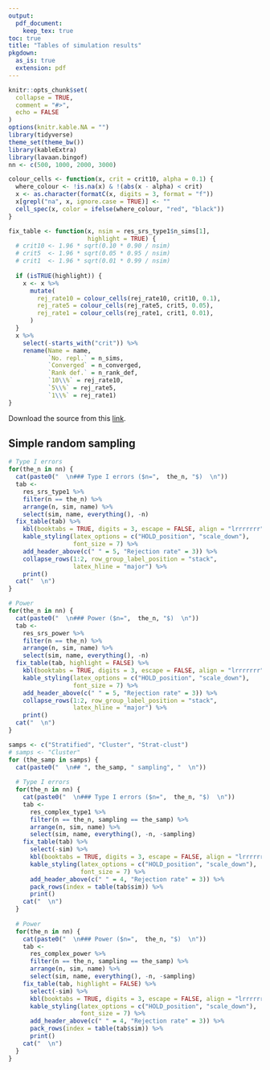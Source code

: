 ```yaml
---
output: 
  pdf_document:
    keep_tex: true
toc: true
title: "Tables of simulation results"
pkgdown:
  as_is: true
  extension: pdf
---
```


```r
knitr::opts_chunk$set(
  collapse = TRUE,
  comment = "#>",
  echo = FALSE
)
options(knitr.kable.NA = "")
library(tidyverse)
theme_set(theme_bw())
library(kableExtra)
library(lavaan.bingof)
nn <- c(500, 1000, 2000, 3000)

colour_cells <- function(x, crit = crit10, alpha = 0.1) {
  where_colour <- !is.na(x) & !(abs(x - alpha) < crit)
  x <- as.character(formatC(x, digits = 3, format = "f"))
  x[grepl("na", x, ignore.case = TRUE)] <- ""
  cell_spec(x, color = ifelse(where_colour, "red", "black"))
}

fix_table <- function(x, nsim = res_srs_type1$n_sims[1],
                      highlight = TRUE) {
  # crit10 <- 1.96 * sqrt(0.10 * 0.90 / nsim)
  # crit5  <- 1.96 * sqrt(0.05 * 0.95 / nsim)
  # crit1  <- 1.96 * sqrt(0.01 * 0.99 / nsim)
  
  if (isTRUE(highlight)) {
    x <- x %>%
      mutate(
        rej_rate10 = colour_cells(rej_rate10, crit10, 0.1),
        rej_rate5 = colour_cells(rej_rate5, crit5, 0.05),
        rej_rate1 = colour_cells(rej_rate1, crit1, 0.01),
      )
  } 
  x %>%
    select(-starts_with("crit")) %>%
    rename(Name = name,
           `No. repl.` = n_sims,
           `Converged` = n_converged,
           `Rank def.` = n_rank_def,
           `10\\%` = rej_rate10,
           `5\\%` = rej_rate5,
           `1\\%` = rej_rate1)
}
```

Download the \LaTeX source from this [link](https://raw.githubusercontent.com/haziqj/lavaan.bingof/gh-pages/articles/sim_tables.tex).

## Simple random sampling

```r
# Type I errors
for(the_n in nn) {
  cat(paste0("  \n### Type I errors ($n=",  the_n, "$)  \n"))
  tab <-
    res_srs_type1 %>% 
    filter(n == the_n) %>%
    arrange(n, sim, name) %>%
    select(sim, name, everything(), -n)
  fix_table(tab) %>%
    kbl(booktabs = TRUE, digits = 3, escape = FALSE, align = "lrrrrrrr") %>%
    kable_styling(latex_options = c("HOLD_position", "scale_down"),
                  font_size = 7) %>%
    add_header_above(c(" " = 5, "Rejection rate" = 3)) %>%
    collapse_rows(1:2, row_group_label_position = "stack", 
                  latex_hline = "major") %>%
    print()
  cat("  \n")
}

# Power 
for(the_n in nn) {
  cat(paste0("  \n### Power ($n=",  the_n, "$)  \n"))
  tab <-
    res_srs_power %>% 
    filter(n == the_n) %>%
    arrange(n, sim, name) %>%
    select(sim, name, everything(), -n)
  fix_table(tab, highlight = FALSE) %>%
    kbl(booktabs = TRUE, digits = 3, escape = FALSE, align = "lrrrrrrr") %>%
    kable_styling(latex_options = c("HOLD_position", "scale_down"),
                  font_size = 7) %>%
    add_header_above(c(" " = 5, "Rejection rate" = 3)) %>%
    collapse_rows(1:2, row_group_label_position = "stack", 
                  latex_hline = "major") %>%
    print()
  cat("  \n")
}
```

<!--Complex sampling results-->

```r
samps <- c("Stratified", "Cluster", "Strat-clust")
# samps <- "Cluster"
for (the_samp in samps) {
  cat(paste0("  \n## ", the_samp, " sampling", "  \n"))
  
  # Type I errors
  for(the_n in nn) {
    cat(paste0("  \n### Type I errors ($n=",  the_n, "$)  \n"))
    tab <- 
      res_complex_type1 %>% 
      filter(n == the_n, sampling == the_samp) %>%
      arrange(n, sim, name) %>%
      select(sim, name, everything(), -n, -sampling)
    fix_table(tab) %>%
      select(-sim) %>%
      kbl(booktabs = TRUE, digits = 3, escape = FALSE, align = "lrrrrrr") %>%
      kable_styling(latex_options = c("HOLD_position", "scale_down"),
                    font_size = 7) %>%
      add_header_above(c(" " = 4, "Rejection rate" = 3)) %>%
      pack_rows(index = table(tab$sim)) %>%
      print()
    cat("  \n")
  }
  
  # Power 
  for(the_n in nn) {
    cat(paste0("  \n### Power ($n=",  the_n, "$)  \n"))
    tab <- 
      res_complex_power %>% 
      filter(n == the_n, sampling == the_samp) %>%
      arrange(n, sim, name) %>%
      select(sim, name, everything(), -n, -sampling)
    fix_table(tab, highlight = FALSE) %>%
      select(-sim) %>%
      kbl(booktabs = TRUE, digits = 3, escape = FALSE, align = "lrrrrrr") %>%
      kable_styling(latex_options = c("HOLD_position", "scale_down"),
                    font_size = 7) %>%
      add_header_above(c(" " = 4, "Rejection rate" = 3)) %>%
      pack_rows(index = table(tab$sim)) %>%
      print()
    cat("  \n")
  }
}
```

